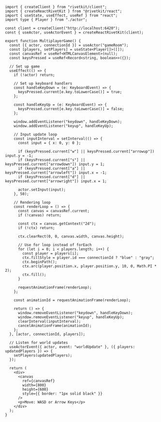 ```tsx
import { createClient } from "rivetkit/client";
import { createReactRivetKit } from "@rivetkit/react";
import { useState, useEffect, useRef } from "react";
import type { Player } from "./actor";

const client = createClient("http://localhost:6420");
const { useActor, useActorEvent } = createReactRivetKit(client);

export function MultiplayerGame() {
  const [{ actor, connectionId }] = useActor("gameRoom");
  const [players, setPlayers] = useState<Player[]>([]);
  const canvasRef = useRef<HTMLCanvasElement>(null);
  const keysPressed = useRef<Record<string, boolean>>({});
  
  // Set up game
  useEffect(() => {
    if (!actor) return;
    
    // Set up keyboard handlers
    const handleKeyDown = (e: KeyboardEvent) => {
      keysPressed.current[e.key.toLowerCase()] = true;
    };
    
    const handleKeyUp = (e: KeyboardEvent) => {
      keysPressed.current[e.key.toLowerCase()] = false;
    };
    
    window.addEventListener("keydown", handleKeyDown);
    window.addEventListener("keyup", handleKeyUp);
    
    // Input update loop
    const inputInterval = setInterval(() => {
      const input = { x: 0, y: 0 };
      
      if (keysPressed.current["w"] || keysPressed.current["arrowup"]) input.y = -1;
      if (keysPressed.current["s"] || keysPressed.current["arrowdown"]) input.y = 1;
      if (keysPressed.current["a"] || keysPressed.current["arrowleft"]) input.x = -1;
      if (keysPressed.current["d"] || keysPressed.current["arrowright"]) input.x = 1;
      
      actor.setInput(input);
    }, 50);
    
    // Rendering loop
    const renderLoop = () => {
      const canvas = canvasRef.current;
      if (!canvas) return;
      
      const ctx = canvas.getContext("2d");
      if (!ctx) return;
      
      ctx.clearRect(0, 0, canvas.width, canvas.height);
      
      // Use for loop instead of forEach
      for (let i = 0; i < players.length; i++) {
        const player = players[i];
        ctx.fillStyle = player.id === connectionId ? "blue" : "gray";
        ctx.beginPath();
        ctx.arc(player.position.x, player.position.y, 10, 0, Math.PI * 2);
        ctx.fill();
      }
      
      requestAnimationFrame(renderLoop);
    };
    
    const animationId = requestAnimationFrame(renderLoop);
    
    return () => {
      window.removeEventListener("keydown", handleKeyDown);
      window.removeEventListener("keyup", handleKeyUp);
      clearInterval(inputInterval);
      cancelAnimationFrame(animationId);
    };
  }, [actor, connectionId, players]);
  
  // Listen for world updates
  useActorEvent({ actor, event: "worldUpdate" }, ({ players: updatedPlayers }) => {
    setPlayers(updatedPlayers);
  });
  
  return (
    <div>
      <canvas 
        ref={canvasRef} 
        width={800} 
        height={600} 
        style={{ border: "1px solid black" }}
      />
      <p>Move: WASD or Arrow Keys</p>
    </div>
  );
}
```
